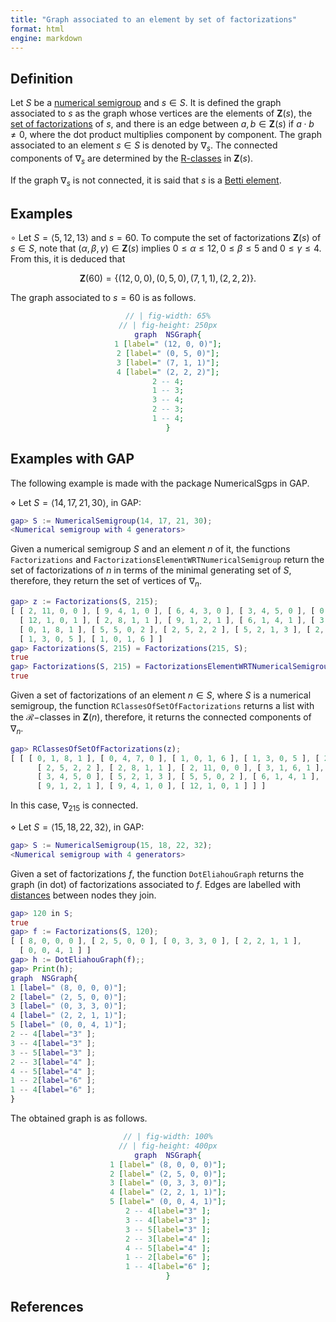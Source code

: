```yaml
---
title: "Graph associated to an element by set of factorizations"
format: html
engine: markdown
---
```


## Definition

Let $S$ be a [numerical semigroup](../Basic-concepts/Numerical-semigroup.qmd) and $s \in S$. It is defined the graph associated to $s$ as the graph whose vertices are the elements of $\mathbf{Z}(s)$, the [set of factorizations](Set-of-factorizations.qmd) of $s$, and there is an edge between $a,b \in \mathbf{Z}(s)$ if $a \cdot b \ne 0$, where the dot product multiplies component by component. The graph associated to an element $s \in S$ is denoted by $\nabla_s$. The connected components of $\nabla_s$ are determined by the [R-classes](Factorizations-R-related.qmd) in $\mathbf{Z}(s)$.

If the graph $\nabla_s$ is not connected, it is said that $s$ is a [Betti element](Betti-element.qmd).

## Examples

$\circ$ Let $S = \langle 5, 12, 13 \rangle$ and $s = 60$. To compute the set of factorizations $\mathbf{Z}(s)$ of $s \in S$, note that $(\alpha, \beta, \gamma) \in \mathbf{Z}(s)$ implies $0 \le \alpha \le 12, 0 \le \beta \le 5$ and $0 \le \gamma \le 4$. From this, it is deduced that

$$
\mathbf{Z}(60) = \{ (12, 0, 0), (0, 5, 0), (7, 1, 1), (2, 2, 2) \}.
$$

The graph associated to $s = 60$ is as follows.

::: {style="text-align:center;"}
```dot
// | fig-width: 65%
// | fig-height: 250px
graph  NSGraph{
1 [label=" (12, 0, 0)"];
2 [label=" (0, 5, 0)"];
3 [label=" (7, 1, 1)"];
4 [label=" (2, 2, 2)"];
2 -- 4;
1 -- 3;
3 -- 4;
2 -- 3;
1 -- 4;
}
```
:::



## Examples with GAP

The following example is made with the package NumericalSgps in GAP.

$\diamond$ Let $S = \langle 14, 17, 21, 30 \rangle$, in GAP:

``` gap
gap> S := NumericalSemigroup(14, 17, 21, 30);
<Numerical semigroup with 4 generators>
```

Given a numerical semigroup $S$ and an element $n$ of it, the functions `Factorizations` and `FactorizationsElementWRTNumericalSemigroup` return the set of factorizations of $n$ in terms of the minimal generating set of $S$, therefore, they return the set of vertices of $\nabla_n$.

``` gap
gap> z := Factorizations(S, 215);
[ [ 2, 11, 0, 0 ], [ 9, 4, 1, 0 ], [ 6, 4, 3, 0 ], [ 3, 4, 5, 0 ], [ 0, 4, 7, 0 ],
  [ 12, 1, 0, 1 ], [ 2, 8, 1, 1 ], [ 9, 1, 2, 1 ], [ 6, 1, 4, 1 ], [ 3, 1, 6, 1 ],
  [ 0, 1, 8, 1 ], [ 5, 5, 0, 2 ], [ 2, 5, 2, 2 ], [ 5, 2, 1, 3 ], [ 2, 2, 3, 3 ],
  [ 1, 3, 0, 5 ], [ 1, 0, 1, 6 ] ]
gap> Factorizations(S, 215) = Factorizations(215, S);
true
gap> Factorizations(S, 215) = FactorizationsElementWRTNumericalSemigroup(215, S);
true
```

Given a set of factorizations of an element $n \in S$, where $S$ is a numerical semigroup, the function `RClassesOfSetOfFactorizations` returns a list with the $\mathcal{R}-$classes in $\mathbf{Z}(n)$, therefore, it returns the connected components of $\nabla_n$.

``` gap
gap> RClassesOfSetOfFactorizations(z);
[ [ [ 0, 1, 8, 1 ], [ 0, 4, 7, 0 ], [ 1, 0, 1, 6 ], [ 1, 3, 0, 5 ], [ 2, 2, 3, 3 ],
      [ 2, 5, 2, 2 ], [ 2, 8, 1, 1 ], [ 2, 11, 0, 0 ], [ 3, 1, 6, 1 ],
      [ 3, 4, 5, 0 ], [ 5, 2, 1, 3 ], [ 5, 5, 0, 2 ], [ 6, 1, 4, 1 ], [ 6, 4, 3, 0 ],
      [ 9, 1, 2, 1 ], [ 9, 4, 1, 0 ], [ 12, 1, 0, 1 ] ] ]
```

In this case, $\nabla_{215}$ is connected.


$\diamond$ Let $S = \langle 15, 18, 22, 32 \rangle$, in GAP:

```gap
gap> S := NumericalSemigroup(15, 18, 22, 32);
<Numerical semigroup with 4 generators>
```

Given a set of factorizations $f$, the function `DotEliahouGraph` returns the graph (in dot) of factorizations associated to $f$. Edges are labelled with [distances](../Fact-and-Div/Distance-factorizations.qmd) between nodes they join.


```gap
gap> 120 in S;
true
gap> f := Factorizations(S, 120);
[ [ 8, 0, 0, 0 ], [ 2, 5, 0, 0 ], [ 0, 3, 3, 0 ], [ 2, 2, 1, 1 ],
  [ 0, 0, 4, 1 ] ]
gap> h := DotEliahouGraph(f);;
gap> Print(h);
graph  NSGraph{
1 [label=" (8, 0, 0, 0)"];
2 [label=" (2, 5, 0, 0)"];
3 [label=" (0, 3, 3, 0)"];
4 [label=" (2, 2, 1, 1)"];
5 [label=" (0, 0, 4, 1)"];
2 -- 4[label="3" ];
3 -- 4[label="3" ];
3 -- 5[label="3" ];
2 -- 3[label="4" ];
4 -- 5[label="4" ];
1 -- 2[label="6" ];
1 -- 4[label="6" ];
}
```

The obtained graph is as follows.

::: {style="text-align:center;"}
```dot
// | fig-width: 100%
// | fig-height: 400px
graph  NSGraph{
1 [label=" (8, 0, 0, 0)"];
2 [label=" (2, 5, 0, 0)"];
3 [label=" (0, 3, 3, 0)"];
4 [label=" (2, 2, 1, 1)"];
5 [label=" (0, 0, 4, 1)"];
2 -- 4[label="3" ];
3 -- 4[label="3" ];
3 -- 5[label="3" ];
2 -- 3[label="4" ];
4 -- 5[label="4" ];
1 -- 2[label="6" ];
1 -- 4[label="6" ];
}

```
:::


## References






